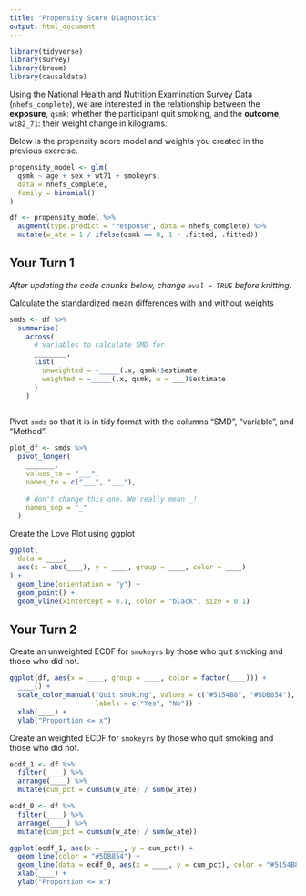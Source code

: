 ```yaml
---
title: "Propensity Score Diagnostics"
output: html_document
---
```



```r
library(tidyverse)
library(survey)
library(broom)
library(causaldata)
```

Using the National Health and Nutrition Examination Survey Data (`nhefs_complete`), we are interested in the relationship between the **exposure**, `qsmk`: whether the participant quit smoking, and the **outcome**, `wt82_71`: their weight change in kilograms.

Below is the propensity score model and weights you created in the previous exercise.

```r
propensity_model <- glm(
  qsmk ~ age + sex + wt71 + smokeyrs,
  data = nhefs_complete,
  family = binomial()
)

df <- propensity_model %>%
  augment(type.predict = "response", data = nhefs_complete) %>%
  mutate(w_ate = 1 / ifelse(qsmk == 0, 1 - .fitted, .fitted))
```

## Your Turn 1

_After updating the code chunks below, change `eval = TRUE` before knitting._

Calculate the standardized mean differences with and without weights

```r
smds <- df %>% 
  summarise(
    across(
      # variables to calculate SMD for
      ________, 
      list(
        unweighted = ~_____(.x, qsmk)$estimate, 
        weighted = ~_____(.x, qsmk, w = ___)$estimate
      )
    )
  
```

Pivot `smds` so that it is in tidy format with the columns "SMD", "variable", and "Method".

```r
plot_df <- smds %>% 
  pivot_longer(
    _______, 
    values_to = "___", 
    names_to = c("___", "___"),
    
    # don't change this one. We really mean _!
    names_sep = "_"
  )
```

Create the Love Plot using ggplot

```r
ggplot(
  data = ____,
  aes(x = abs(____), y = ____, group = ____, color = ____)
) +
  geom_line(orientation = "y") +
  geom_point() + 
  geom_vline(xintercept = 0.1, color = "black", size = 0.1)
```



## Your Turn 2

Create an unweighted ECDF for `smokeyrs` by those who quit smoking and those who did not.

```r
ggplot(df, aes(x = ____, group = ____, color = factor(____))) +
  ____() +
  scale_color_manual("Quit smoking", values = c("#5154B8", "#5DB854"),
                     labels = c("Yes", "No")) + 
  xlab(____) + 
  ylab("Proportion <= x") 
```


Create an weighted ECDF for `smokeyrs` by those who quit smoking and those who did not.

```r
ecdf_1 <- df %>%
  filter(____) %>%
  arrange(____) %>%
  mutate(cum_pct = cumsum(w_ate) / sum(w_ate))

ecdf_0 <- df %>%
  filter(____) %>%
  arrange(____) %>%
  mutate(cum_pct = cumsum(w_ate) / sum(w_ate))

ggplot(ecdf_1, aes(x = _____, y = cum_pct)) +
  geom_line(color = "#5DB854") +
  geom_line(data = ecdf_0, aes(x = ____, y = cum_pct), color = "#5154B8") + 
  xlab(____) + 
  ylab("Proportion <= x") 
```

